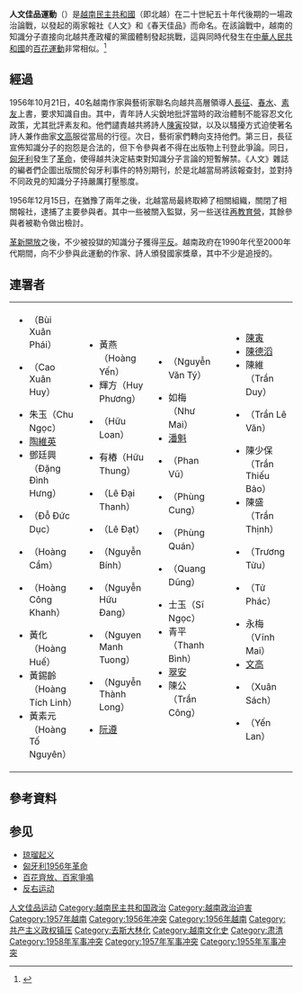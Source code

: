 {{refimprove|time=2014-09-23T13:27:21+00:00}}
'''人文佳品運動'''（{{vie|v=Phong trào Nhân Văn - Giai Phẩm|hn=風潮人文 - 佳品}}）是[[越南民主共和國|越南民主共和國]]（即北越）在二十世紀五十年代後期的一場政治論戰，以發起的兩家報社《人文》和《春天佳品》而命名。在該論戰中，越南的知識分子直接向北越共產政權的黨國體制發起挑戰，這與同時代發生在[[中華人民共和國|中華人民共和國]]的[[百花齊放、百家爭鳴|百花運動]]非常相似。<ref>{{Cite web |url=http://www.modernchinastudies.org/cn/issues/past-issues/97-mcs-2007-issue-3/1014-2012-01-05-15-35-22.html |title=毛主义和中国模式在东欧和北越的影响――对“双百方针”和“反右”运动的再考察 |accessdate=2014-09-23 |archive-date=2020-02-27 |archive-url=https://web.archive.org/web/20200227084709/http://www.modernchinastudies.org/cn/issues/past-issues/97-mcs-2007-issue-3/1014-2012-01-05-15-35-22.html |dead-url=yes }}</ref>

==經過==
1956年10月21日，40名越南作家與藝術家聯名向越共高層領導人[[長征_(政治家)|長征]]、[[春水_(政治家)|春水]]、[[素友|素友]]上書，要求知識自由。其中，青年詩人{{link-en|黎達|Lê Đạt}}尖銳地批評當時的政治體制不能容忍文化政策，尤其批評素友和{{link-vi|懷清|Hoài Thanh}}。他們譴責越共將詩人[[陳寅_(越南)|陳寅]]投獄，以及以騷擾方式迫使著名詩人兼作曲家[[阮文高|文高]]服從當局的行徑。次日，藝術家們轉向支持他們。第三日，長征宣佈知識分子的抱怨是合法的，但下令參與者不得在出版物上刊登此爭論。同日，[[匈牙利|匈牙利]]發生了[[匈牙利十月事件|革命]]，使得越共決定結束對知識分子言論的短暫解禁。《人文》雜誌的編者們企圖出版關於匈牙利事件的特別期刊，於是北越當局將該報查封，並對持不同政見的知識分子持嚴厲打壓態度。

1956年12月15日，在猶豫了兩年之後，北越當局最終取締了相關組織，關閉了相關報社，逮捕了主要參與者。其中一些被關入監獄，另一些送往[[再教育營_(越南)|再教育營]]，其餘參與者被勒令做出檢討。

[[革新開放|革新開放]]之後，不少被投獄的知識分子獲得[[平反|平反]]。越南政府在1990年代至2000年代期間，向不少參與此運動的作家、詩人頒發國家獎章，其中不少是追授的。
==連署者==
{| valign="top"
|
*{{link-vi|裴春湃|Bùi Xuân Phái}}（Bùi Xuân Phái）
*{{link-vi|高春輝|Cao Xuân Huy}}（Cao Xuân Huy）
*朱玉（Chu Ngọc）
*[[陶維英|陶維英]]
*鄧廷興（Đặng Đình Hưng）
*{{link-vi|杜德育|Đỗ Đức Dục}}（Đỗ Đức Dục）
*{{link-vi|黃琴 (詩人)|Hoàng Cầm (poet)|黃琴}}（Hoàng Cầm）
*{{link-vi|黃公卿|Hoàng Công Khanh}}（Hoàng Công Khanh）
*黃化（Hoàng Huế）
*黃錫齡（Hoàng Tích Linh）
*黃素元（Hoàng Tố Nguyên）
|
*黃燕（Hoàng Yến）
*輝方（Huy Phương）
*{{link-vi|有鸞|Hữu Loan}}（Hữu Loan）
*有樁（Hữu Thung）
*{{link-vi|黎大清|Lê Đại Thanh}}（Lê Đại Thanh）
*{{link-vi|黎達|Lê Đạt}}（Lê Đạt）
*{{link-vi|阮屏|Nguyễn Bính}}（Nguyễn Bính）
*{{link-vi|阮有當|Nguyễn Hữu Đang}}（Nguyễn Hữu Đang）
*{{link-vi|阮孟祥|Nguyễn Mạnh Tường}}（Nguyen Manh Tuong）
*{{link-vi|阮成龍|Nguyễn Thành Long}}（Nguyễn Thành Long）
*[[阮遵|阮遵]]
|
*{{link-vi|阮文庇|Nguyễn Văn Tý}}（Nguyễn Văn Tý）
*如梅（Như Mai）
*[[潘魁|潘魁]]
*{{link-vi|潘武|Phan Vũ}}（Phan Vũ）
*{{link-vi|馮恭|Phùng Cung}}（Phùng Cung）
*{{link-vi|馮慣|Phùng Quán}}（Phùng Quán）
*{{link-vi|光勇|Quang Dũng}}（Quang Dũng）
*士玉（Sĩ Ngọc）
*青平（Thanh Bình）
*[[刘氏燕|翠安]]
*陳公（Trần Công）
|
|valign="top"|
*[[陳寅_(越南)|陳寅]]
*[[陳德滔|陳德滔]]
*陳維（Trần Duy）
*{{link-vi|陳黎文|Trần Lê Văn}}（Trần Lê Văn）
*陳少保（Trần Thiếu Bảo）
*陳盛（Trần Thịnh）
*{{link-vi|張酒|Trương Tửu}}（Trương Tửu）
*{{link-vi|子璞|Tử Phác}}（Tử Phác）
*永梅（Vĩnh Mai）
*[[阮文高|文高]]
*{{link-vi|春策 (作家)|Xuân Sách|春策}}（Xuân Sách）
*{{link-vi|燕蘭|Yến Lan}}（Yến Lan）
|}

==參考資料==
{{Reflist|2}}

==参见==
*[[琼瑠起义|琼瑠起义]]
*[[匈牙利1956年革命|匈牙利1956年革命]]
*[[百花齊放、百家爭鳴|百花齊放、百家爭鳴]]
*[[反右运动|反右运动]]

[[Category:人文佳品运动|]]
[[Category:越南民主共和国政治|Category:越南民主共和国政治]]
[[Category:越南政治迫害|Category:越南政治迫害]]
[[Category:1957年越南|Category:1957年越南]]
[[Category:1956年冲突|Category:1956年冲突]]
[[Category:1956年越南|Category:1956年越南]]
[[Category:共产主义政权镇压|Category:共产主义政权镇压]]
[[Category:去斯大林化|Category:去斯大林化]]
[[Category:越南文化史|Category:越南文化史]]
[[Category:肃清|Category:肃清]]
[[Category:1958年军事冲突|Category:1958年军事冲突]]
[[Category:1957年军事冲突|Category:1957年军事冲突]]
[[Category:1955年军事冲突|Category:1955年军事冲突]]